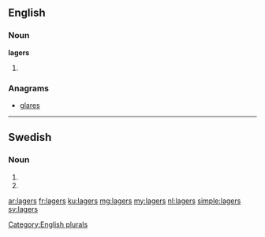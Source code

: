 ==English==

===Noun===
'''lagers'''

# {{plural of|[[lager]]}}

===Anagrams===
* [[glares]]

[[Category:English plurals]]

----

==Swedish==

===Noun===
{{head|sv|noun form}}

# {{sv-noun-form-indef-gen-pl|lager}}
# {{sv-noun-form-indef-gen|lager}}

[[ar:lagers]]
[[fr:lagers]]
[[ku:lagers]]
[[mg:lagers]]
[[my:lagers]]
[[nl:lagers]]
[[simple:lagers]]
[[sv:lagers]]
